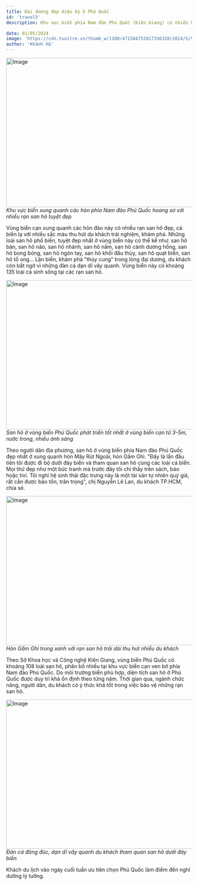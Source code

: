 ```yaml
---
title: Đại dương đẹp diệu kỳ ở Phú Quốc
id: 'travel5'
description: Khu vực biển phía Nam đảo Phú Quốc (Kiên Giang) có nhiều hòn đảo hoang sơ, xinh đẹp như hòn Mây Rút Trong, Mây Rút Ngoài, hòn Thơm, hòn Xưởng, hòn Gầm Ghì…

date: 01/05/2024
image: 'https://cdn.tuoitre.vn/thumb_w/1100/471584752817336320/2024/5/5/base64-1714869771139418609180.jpeg'
author: 'Khánh Hà'
---
```


<Image
	className="!w-full"
	src="https://cdn.tuoitre.vn/thumb_w/1100/471584752817336320/2024/5/5/base64-1714869771139418609180.jpeg"
	width="718"
	height="404"
	alt="Image"
/>
_Khu vực biển xung quanh các hòn phía Nam đảo Phú Quốc hoang sơ với nhiều rạn san
hô tuyệt đẹp_

Vùng biển cạn xung quanh các hòn đảo này có nhiều rạn san hô đẹp, cá biển lạ với nhiều sắc màu thu hút du khách trải nghiệm, khám phá.
Những loài san hô phổ biến, tuyệt đẹp nhất ở vùng biển này có thể kể như: san hô bàn, san hô não, san hô nhánh, san hô nấm, san hô cành dương hồng, san hô bong bóng, san hô ngón tay, san hô khối đầu thùy, san hô quạt biển, san hô tổ ong… Lặn biển, khám phá "thủy cung" trong lòng đại dương, du khách còn bất ngờ vì những đàn cá dạn dĩ vây quanh. Vùng biển này có khoảng 135 loài cá sinh sống tại các rạn san hô.

<Image
	className="!w-full"
	src="https://cdn.tuoitre.vn/471584752817336320/2024/5/4/san-ho-phg-8-read-only-1714838366965333864194.jpg"
	width="718"
	height="404"
	alt="Image"
/>
_San hô ở vùng biển Phú Quốc phát triển tốt nhất ở vùng biển cạn từ 3-5m, nước trong,
nhiều ánh sáng_

Theo người dân địa phương, san hô ở vùng biển phía Nam đảo Phú Quốc đẹp nhất ở xung quanh hòn Mây Rút Ngoài, hòn Gầm Ghì. "Đây là lần đầu tiên tôi được đi bộ dưới đáy biển và tham quan san hô cùng các loài cá biển. Mọi thứ đẹp như một bức tranh mà trước đây tôi chỉ thấy trên sách, báo hoặc tivi. Tôi nghĩ hệ sinh thái đặc trưng này là một tài sản tự nhiên quý giá, rất cần được bảo tồn, trân trọng", chị Nguyễn Lê Lan, du khách TP.HCM, chia sẻ.

<Image
	className="!w-full"
	src="https://cdn.tuoitre.vn/471584752817336320/2024/5/5/base64-1714869771236950905970.jpeg"
	width="718"
	height="404"
	alt="Image"
/>
_Hòn Gầm Ghì trong xanh với rạn san hô trải dài thu hút nhiều du khách_

Theo Sở Khoa học và Công nghệ Kiên Giang, vùng biển Phú Quốc có khoảng 108 loài san hô, phân bố nhiều tại khu vực biển cạn ven bờ phía Nam đảo Phú Quốc. Do môi trường biển phù hợp, diện tích san hô ở Phú Quốc được duy trì khá ổn định theo từng năm. Thời gian qua, ngành chức năng, người dân, du khách có ý thức khá tốt trong việc bảo vệ những rạn san hô.

<Image
	className="!w-full"
	src="https://cdn.tuoitre.vn/471584752817336320/2024/5/5/base64-1714869771236950905970.jpeg"
	width="718"
	height="404"
	alt="Image"
/>
_Đàn cá đông đúc, dạn dĩ vây quanh du khách tham quan san hô dưới đáy biển_

Khách du lịch vào ngày cuối tuần ưu tiên chọn Phú Quốc làm điểm đến nghỉ dưỡng lý tưởng.
